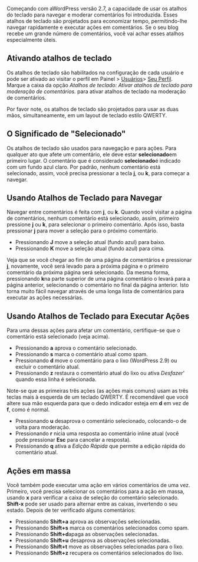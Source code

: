 {{Languages|
{{en|Keyboard Shortcuts}}
{{pt-br|Atalhos de Teclado}}
{{ja| キーボード ショートカット}}
}}
{{Comunidade WP-Brasil}}
{{Ajuda}}
Começando com aWordPress versão 2.7, a capacidade de usar os atalhos do teclado para navegar e moderar comentários foi introduzida. Esses atalhos de teclado são projetados para economizar tempo, permitindo-lhe navegar rapidamente e executar ações em comentários. Se o seu blog recebe um grande número de comentários, você vai achar esses atalhos especialmente úteis.

==Ativando atalhos de teclado==
Os atalhos de teclado são habilitados na configuração de cada usuário e pode ser ativado ao visitar o perfil em Painel  > [[pt-br:Sub-Painel Usuários|Usuários]]> [[pt-br:Sub-Painel Seu Perfil|Seu Perfil]]. Marque a caixa da opção ''Atalhos de teclado: Ativar atalhos de teclado para moderação de comentários.'' para ativar atalhos de teclado na moderação de comentários.

Por favor note, os atalhos de teclado são projetados para usar as duas mãos, simultaneamente, em um layout de teclado estilo QWERTY.

== O Significado de "Selecionado"==
Os atalhos de teclado são usados para navegação e para ações. Para qualquer ato que afete um comentário, ele deve estar '''selecionado'''em primeiro lugar. O comentário que é considerado '''selecionado'''é indicado com um fundo azul claro. Por padrão, nenhum comentário está selecionado, assim, você precisa pressionar a tecla '''j''', ou '''k''', para começar a navegar.

== Usando Atalhos de Teclado para Navegar ==
Navegar entre comentários é feita com '''j''', ou '''k'''. Quando você visitar a página de comentários, nenhum comentário está selecionado, assim, primeiro pressione '''j''' ou '''k''', para selecionar o primeiro comentário. Após isso, basta pressionar '''j''' para mover a seleção para o próximo comentário.

* Pressionando '''J''' move a seleção atual (fundo azul) para baixo.
* Pressionando '''K''' move a seleção atual (fundo azul) para cima.

Veja que se você chegar ao fim de uma página de comentários e pressionar '''j''', novamente, você será levado para a próxima página e o primeiro comentário da próxima página será selecionado. Da mesma forma, pressionando '''k'''na parte superior de uma página comentário o levará para a página anterior, selecionando o comentário no final da página anterior. Isto torna muito fácil navegar através de uma longa lista de comentários para executar as ações necessárias.

== Usando Atalhos de Teclado para Executar Ações ==
Para uma dessas ações para afetar um comentário, certifique-se que o comentário está selecionado (veja acima).

* Pressionando '''a''' aprova o comentário selecionado.
* Pressionando '''s''' marca o comentário atual como spam.
* Pressionando '''d''' move o comentário para o lixo (WordPress 2.9) ou excluir o comentário atual.
* Pressionando '''z''' restaura o comentário atual do lixo ou ativa ''Desfazer''' quando essa linha é selecionada.

Note-se que as primeiras três ações (as ações mais comuns) usam as três teclas mais à esquerda de um teclado QWERTY. É recomendável que você altere sua mão esquerda para que o dedo indicador esteja em '''d''' em vez de '''f''', como é normal.

* Pressionando '''u''' desaprova o comentário selecionado, colocando-o de volta para moderação.
* Pressionando '''r''' nicia uma resposta ao comentário inline atual (você pode pressionar '''Esc''' para cancelar a resposta).
* Pressionando '''q''' ativa a ''Edição Rápida'' que permite a edição rápida do comentário atual.

== Ações em massa ==
Você também pode executar uma ação em vários comentários de uma vez. Primeiro, você precisa selecionar os comentários para a ação em massa, usando '''x''' para verificar a caixa de seleção do comentário selecionado. '''Shift-x''' pode ser usado para alternar entre as caixas, invertendo o seu estado. Depois de ter verificado alguns comentários:

* Pressionando '''Shift+a''' aprova as observações selecionadas.
* Pressionando '''Shift+s''' marca os comentários selecionados como spam.
* Pressionando '''Shift+d'''apaga as observações selecionadas.
* Pressionando '''Shift+u''' desaprova as observações selecionadas.
* Pressionando '''Shift+t''' move as observações selecionadas para o lixo.
* Pressionando '''Shift+z''' recupera os comentários selecionados do lixo.

{{AjudaPainel}}
{{DEFAULTSORT:A}}